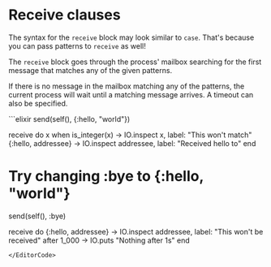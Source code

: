 
# Receive clauses

The syntax for the `receive` block may look similar to `case`. That's because you can pass patterns to `receive` as well!

The `receive` block goes through the process' mailbox searching for the first message that matches any of the given patterns.

If there is no message in the mailbox matching any of the patterns, the current process will wait until a matching message arrives. A timeout can also be specified.

<EditorCode>
```elixir
send(self(), {:hello, "world"})

receive do
  x when is_integer(x) -> IO.inspect x, label: "This won't match"
  {:hello, addressee} -> IO.inspect addressee, label: "Received hello to"
end

# Try changing :bye to {:hello, "world"}
send(self(), :bye)

receive do
  {:hello, addressee}  -> IO.inspect addressee, label: "This won't be received"
after
  1_000 -> IO.puts "Nothing after 1s"
end
```
</EditorCode>
